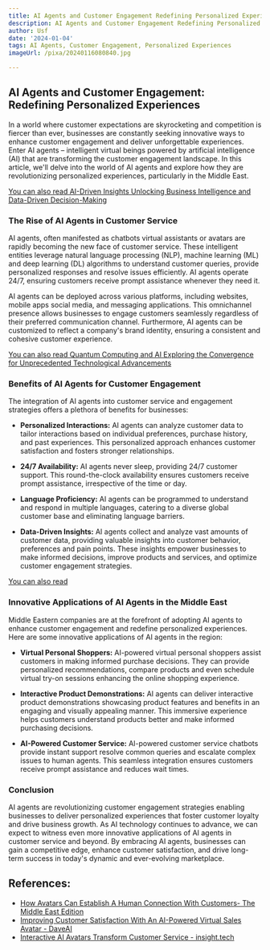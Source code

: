 ```yaml
---
title: AI Agents and Customer Engagement Redefining Personalized Experiences
description: AI Agents and Customer Engagement Redefining Personalized Experiences
author: Usf
date: '2024-01-04'
tags: AI Agents, Customer Engagement, Personalized Experiences
imageUrl: /pixa/20240116080840.jpg

---
```

## AI  Agents and Customer Engagement: Redefining  Personalized Experiences

In  a world where customer expectations are skyrocketing and competition is fiercer than ever, businesses are constantly seeking innovative ways to enhance customer engagement and deliver unforgettable experiences. Enter AI agents – intelligent virtual beings powered by artificial  intelligence (AI) that are transforming  the customer  engagement landscape.  In this article, we'll  delve into the world of AI agents and explore how they are revolutionizing personalized  experiences, particularly  in the Middle East.


[You can also read AI-Driven Insights Unlocking Business Intelligence and Data-Driven Decision-Making](AI-Driven%20Insights%20Unlocking%20Business%20Intelligence%20and%20Data-Driven%20Decision-Making)


### The Rise of AI Agents in Customer Service

AI agents, often manifested as chatbots virtual assistants or avatars are rapidly becoming the new face of customer service.  These intelligent entities  leverage  natural language processing (NLP), machine learning (ML) and deep learning  (DL) algorithms to  understand customer queries, provide personalized responses and resolve  issues efficiently. AI agents operate 24/7, ensuring customers receive prompt assistance whenever they need  it.

AI agents can be deployed across various platforms, including websites, mobile apps social media, and messaging applications. This omnichannel presence allows businesses to engage customers seamlessly regardless of  their preferred communication channel. Furthermore, AI agents can be  customized to  reflect a company's brand identity, ensuring a consistent  and cohesive  customer experience.


[You can also read Quantum Computing  and  AI Exploring the Convergence for Unprecedented Technological Advancements](Quantum%20Computing%20and%20AI%20Exploring%20the%20Convergence%20for%20Unprecedented%20Technological%20Advancements)


### Benefits of AI Agents  for  Customer Engagement

The integration of AI agents into customer service and engagement strategies offers a  plethora of benefits for businesses:

* **Personalized  Interactions:** AI agents can analyze customer data to tailor interactions based on individual preferences, purchase history, and past experiences. This personalized approach enhances  customer satisfaction and fosters stronger relationships.


* **24/7 Availability:** AI agents never sleep, providing 24/7 customer support. This round-the-clock  availability ensures customers receive prompt assistance, irrespective of the  time or day.


* **Language Proficiency:** AI agents can be programmed to understand and respond in multiple languages,  catering to a diverse global customer base and eliminating language barriers.


* **Data-Driven  Insights:** AI agents collect and  analyze vast amounts of customer data, providing  valuable insights into customer behavior, preferences and pain points. These insights empower businesses to make informed decisions, improve products and services,  and optimize customer engagement strategies.


[You can also read ]()


### Innovative  Applications of AI  Agents in the Middle East

Middle Eastern  companies are at the forefront of adopting AI agents to enhance customer engagement and redefine  personalized experiences. Here are some innovative applications of AI agents in the region:

* **Virtual Personal Shoppers:** AI-powered virtual personal shoppers assist customers in making informed purchase decisions. They can  provide personalized recommendations, compare products and even schedule virtual try-on sessions enhancing the online shopping experience.


* **Interactive Product  Demonstrations:** AI agents  can deliver interactive product demonstrations showcasing  product features and benefits  in an engaging and  visually appealing manner. This immersive experience helps customers understand products better and make informed purchasing decisions.


* **AI-Powered Customer Service:** AI-powered  customer service chatbots provide instant  support resolve common queries and escalate complex issues to human agents. This seamless integration  ensures customers receive prompt assistance and reduces wait times.


### Conclusion

AI agents are  revolutionizing customer engagement strategies enabling  businesses to deliver personalized experiences that foster customer loyalty and drive business growth. As AI technology continues to advance, we can expect to witness even more innovative applications of AI agents in customer service and beyond.  By embracing AI agents, businesses can gain a competitive edge, enhance customer satisfaction, and  drive  long-term success in today's dynamic and  ever-evolving  marketplace.

## References:
- [How Avatars Can Establish A Human Connection With Customers- The Middle East Edition](https://www.linkedin.com/pulse/how-avatars-can-establish-human-connection-customers-middle-east)
- [Improving Customer Satisfaction With An AI-Powered Virtual Sales Avatar - DaveAI](https://www.iamdave.ai/blog/improving-customer-satisfaction-with-an-ai-powered-virtual-sales-avatar/)
- [Interactive AI Avatars Transform Customer Service - insight.tech](https://www.insight.tech/retail/interactive-ai-avatars-transform-customer-service)
